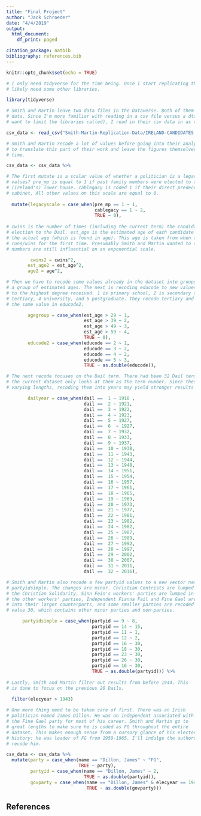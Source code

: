```yaml
---
title: "Final Project"
author: "Jack Schroeder"
date: "4/4/2019"
output:
  html_document:
    df_print: paged

citation_package: natbib
bibliography: references.bib
---
```



```r
knitr::opts_chunk$set(echo = TRUE)

# I only need tidyverse for the time being. Once I start replicating the figures, I will
# likely need some other libraries.

library(tidyverse)

# Smith and Martin leave two data files in the Dataverse. Both of them contain the same
# data. Since I'm more familiar with reading in a csv file versus a dta file (and I
# want to limit the libraries called), I read in their csv data in as csv_data.

csv_data <- read_csv("Smith-Martin-Replication-Data/IRELAND-CANDIDATES.csv")

```


```r

# Smith and Martin recode a lot of values before going into their analysis. I am going
# to translate this part of their work and leave the figures themselves for a later
# time.

csv_data <- csv_data %>% 

# The first mutate is a scalar value of whether a politician is a legacy. What are these
# values? pre_mp is equal to 1 if past family members were elected to the Dail
# (Ireland's) lower house. cablegacy is coded 1 if their direct predecessor served in
# cabinet. All other values on this scale are equal to 0.
  
  mutate(legacyscale = case_when(pre_mp == 1 ~ 1,
                                 cablegacy == 1 ~ 2,
                                 TRUE ~ 0),
  
# cwins is the number of times (including the current term) the candidate has won
# election to the Dail. est_age is the estimated age of each candidate (if unknown) or
# the actual age (which is found in age). This age is taken from when the candidate
# runs/wins for the first time. Presumably Smith and Martin wanted to see if these
# numbers are still influential on an exponential scale.

         cwins2 = cwins^2,
        est_age2 = est_age^2,
        age2 = age^2,

# Then we have to recode some values already in the dataset into groups. The first is
# a group of estimated ages. The next is recoding educode to new values. educode refers
# to the highest degree received. 1 is primary school, 2 is secondary school, 3 is 
# tertiary, 4 university, and 5 postgraduate. They recode tertiary and university to have
# the same value in educode2.

        agegroup = case_when(est_age > 29 ~ 1,
                             est_age > 39 ~ 2,
                             est_age > 49 ~ 3,
                             est_age > 59 ~ 4,
                             TRUE ~ 0),
        educode2 = case_when(educode == 2 ~ 1,
                             educode == 3 ~ 2,
                             educode == 4 ~ 2,
                             educode == 5 ~ 3,
                             TRUE ~ as.double(educode)),

# The next recode focuses on the Dail term. There had been 32 Dail terms by 2016, but 
# the current dataset only looks at them as the term number. Since these terms have
# varying lengths, recoding them into years may yield stronger results on legacy.

        dailyear = case_when(dail ==  1 ~ 1918 ,
                             dail ==  2 ~ 1921,
                             dail ==  3 ~ 1922,
                             dail ==  4 ~ 1923,
                             dail ==  5 ~ 1927,
                             dail ==  6  ~ 1927,
                             dail ==  7 ~ 1932,
                             dail ==  8 ~ 1933,
                             dail ==  9 ~ 1937,
                             dail ==  10 ~ 1938,
                             dail ==  11 ~ 1943,
                             dail ==  12 ~ 1944,
                             dail ==  13 ~ 1948,
                             dail ==  14 ~ 1951,
                             dail ==  15 ~ 1954,
                             dail ==  16 ~ 1957,
                             dail ==  17 ~ 1961,
                             dail ==  18 ~ 1965,
                             dail ==  19 ~ 1969,
                             dail ==  20 ~ 1973,
                             dail ==  21 ~ 1977,
                             dail ==  22 ~ 1981,
                             dail ==  23 ~ 1982,
                             dail ==  24 ~ 1982,
                             dail ==  25 ~ 1987,
                             dail ==  26 ~ 1989,
                             dail ==  27 ~ 1992,
                             dail ==  28 ~ 1997,
                             dail ==  29 ~ 2002,
                             dail ==  30 ~ 2007,
                             dail ==  31 ~ 2011,
                             dail ==  32 ~ 2016),

# Smith and Martin also recode a few partyid values to a new vector named
# partyidsimple. The changes are minor. Christian Centrists are lumped in with
# the Christian Solidarity, Sinn Fein's workers' parties are lumped in with
# the other workers' parties, Independent Fianna Fail and Fine Gael are recoded
# into their larger counterparts, and some smaller parties are recoded into the
# value 30, which contains other minor parties and non-parties.

      partyidsimple = case_when(partyid == 9 ~ 8,
                                partyid == 14 ~ 15,
                                partyid == 11 ~ 1,
                                partyid == 12 ~ 2,
                                partyid == 16 ~ 30,
                                partyid == 18 ~ 30,
                                partyid == 23 ~ 30,
                                partyid == 26 ~ 30,
                                partyid == 16 ~ 30,
                                TRUE ~ as.double(partyid))) %>% 
  
# Lastly, Smith and Martin filter out results from before 1944. This
# is done to focus on the previous 20 Dails.
  
  filter(elecyear > 1943)

# One more thing need to be taken care of first. There was an Irish 
# politician named James Dillon. He was an independent associated with
# the Fine Gael party for most of his career. Smith and Martin go to
# great lengths to make sure he is coded as FG throughout the entire
# dataset. This makes enough sense from a cursory glance of his electoral
# history: he was leader of FG from 1959-1965. I'll indulge the authors and
# recode him.

csv_data <- csv_data %>% 
  mutate(party = case_when(name == "Dillon, James" ~ "FG",
                           TRUE ~ party),
         partyid = case_when(name == "Dillon, James" ~ 2,
                             TRUE ~ as.double(partyid)),
         govparty = case_when(name == "Dillon, James" & elecyear == 1948 ~ 1,
                              TRUE ~ as.double(govparty)))

```

## References